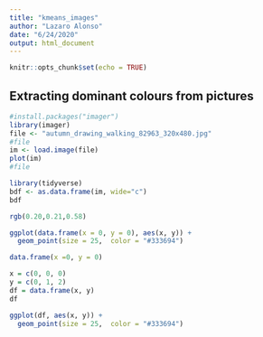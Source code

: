 ```yaml
---
title: "kmeans_images"
author: "Lazaro Alonso"
date: "6/24/2020"
output: html_document
---
```


```r
knitr::opts_chunk$set(echo = TRUE)
```

## Extracting dominant colours from pictures

```r
#install.packages("imager")
library(imager)
file <- "autumn_drawing_walking_82963_320x480.jpg"
#file
im <- load.image(file)
plot(im)
#file
```

```r
library(tidyverse)
bdf <- as.data.frame(im, wide="c")
bdf
```
```r
rgb(0.20,0.21,0.58)
```

```r
ggplot(data.frame(x = 0, y = 0), aes(x, y)) + 
  geom_point(size = 25,  color = "#333694")

```
```r
data.frame(x =0, y = 0)
```

```r
x = c(0, 0, 0) 
y = c(0, 1, 2) 
df = data.frame(x, y) 
df
```
```r
ggplot(df, aes(x, y)) + 
  geom_point(size = 25,  color = "#333694")
```

